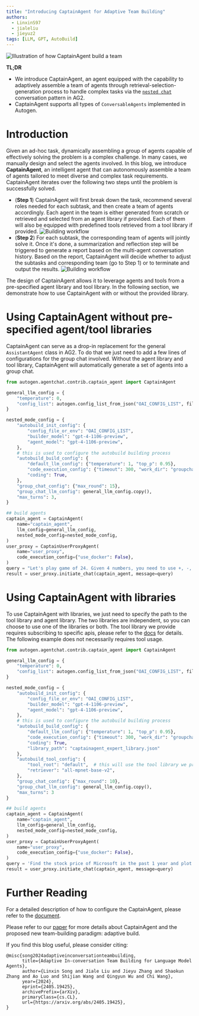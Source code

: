 ```yaml
---
title: "Introducing CaptainAgent for Adaptive Team Building"
authors:
  - LinxinS97
  - jialeliu
  - jieyuz2
tags: [LLM, GPT, AutoBuild]
---
```

![Illustration of how CaptainAgent build a team](img/overall.png)

**TL;DR**
- We introduce CaptainAgent, an agent equipped with the capability to adaptively assemble a team of agents through retrieval-selection-generation process to handle complex tasks via the [`nested chat`](https://ag2ai.github.io/ag2/docs/tutorial/conversation-patterns#nested-chats) conversation pattern in AG2.
- CaptainAgent supports all types of `ConversableAgents` implemented in Autogen.

# Introduction

Given an ad-hoc task, dynamically assembling a group of agents capable of effectively solving the problem is a complex challenge. In many cases, we manually design and select the agents involved. In this blog, we introduce **CaptainAgent**, an intelligent agent that can autonomously assemble a team of agents tailored to meet diverse and complex task requirements.
CaptainAgent iterates over the following two steps until the problem is successfully solved.
- (**Step 1**) CaptainAgent will first break down the task, recommend several roles needed for each subtask, and then create a team of agents accordingly. Each agent in the team is either generated from scratch or retrieved and selected from an agent library if provided. Each of them will also be equipped with predefined tools retrieved from a tool library if provided.
![Building workflow](img/build.png)
- (**Step 2**) For each subtask, the corresponding team of agents will jointly solve it. Once it's done, a summarization and reflection step will be triggered to generate a report based on the multi-agent conversation history.  Based on the report, CaptainAgent will decide whether to adjust the subtasks and corresponding team (go to Step 1) or to terminate and output the results.
![Building workflow](img/chat.png)

The design of CaptainAgent allows it to leverage agents and tools from a pre-specified agent library and tool library. In the following section, we demonstrate how to use CaptainAgent with or without the provided library.

# Using CaptainAgent without pre-specified agent/tool libraries
CaptainAgent can serve as a drop-in replacement for the general `AssistantAgent` class in AG2. To do that we just need to add a few lines of configurations for the group chat involved.
Without the agent library and tool library, CaptainAgent will automatically generate a set of agents into a group chat.

```python
from autogen.agentchat.contrib.captain_agent import CaptainAgent

general_llm_config = {
    "temperature": 0,
    "config_list": autogen.config_list_from_json("OAI_CONFIG_LIST", filter_dict={"model": ["gpt-4-1106-preview"]}),
}

nested_mode_config = {
    "autobuild_init_config": {
        "config_file_or_env": "OAI_CONFIG_LIST",
        "builder_model": "gpt-4-1106-preview",
        "agent_model": "gpt-4-1106-preview",
    },
    # this is used to configure the autobuild building process
    "autobuild_build_config": {
        "default_llm_config": {"temperature": 1, "top_p": 0.95},
        "code_execution_config": {"timeout": 300, "work_dir": "groupchat", "last_n_messages": 1},
        "coding": True,
    },
    "group_chat_config": {"max_round": 15},
    "group_chat_llm_config": general_llm_config.copy(),
    "max_turns": 3,
}

## build agents
captain_agent = CaptainAgent(
    name="captain_agent",
    llm_config=general_llm_config,
    nested_mode_config=nested_mode_config,
)
user_proxy = CaptainUserProxyAgent(
    name="user_proxy",
    code_execution_config={"use_docker": False},
)
query = "Let's play game of 24. Given 4 numbers, you need to use +, -, *, / to get 24. The numbers are 2, 2, 7, 12."
result = user_proxy.initiate_chat(captain_agent, message=query)
```

# Using CaptainAgent with libraries
To use CaptainAgent with libraries, we just need to specify the path to the tool library and agent library. The two libraries are independent, so you can choose to use one of the libraries or both.
The tool library we provide requires subscribing to specific apis, please refer to the [docs](https://ag2ai.github.io/ag2/docs/topics/captainagent) for details. The following example does not necessarily requires tool usage.

```python
from autogen.agentchat.contrib.captain_agent import CaptainAgent

general_llm_config = {
    "temperature": 0,
    "config_list": autogen.config_list_from_json("OAI_CONFIG_LIST", filter_dict={"model": ["gpt-4-1106-preview"]}),
}

nested_mode_config = {
    "autobuild_init_config": {
        "config_file_or_env": "OAI_CONFIG_LIST",
        "builder_model": "gpt-4-1106-preview",
        "agent_model": "gpt-4-1106-preview",
    },
    # this is used to configure the autobuild building process
    "autobuild_build_config": {
        "default_llm_config": {"temperature": 1, "top_p": 0.95},
        "code_execution_config": {"timeout": 300, "work_dir": "groupchat", "last_n_messages": 1},
        "coding": True,
        "library_path": "captainagent_expert_library.json"
    },
    "autobuild_tool_config": {
        "tool_root": "default",  # this will use the tool library we provide
        "retriever": "all-mpnet-base-v2",
    },
    "group_chat_config": {"max_round": 10},
    "group_chat_llm_config": general_llm_config.copy(),
    "max_turns": 3
}

## build agents
captain_agent = CaptainAgent(
    name="captain_agent",
    llm_config=general_llm_config,
    nested_mode_config=nested_mode_config,
)
user_proxy = CaptainUserProxyAgent(
    name="user_proxy",
    code_execution_config={"use_docker": False},
)
query = 'Find the stock price of Microsoft in the past 1 year and plot a line chart to show the trend. Save the line chart as "microsoft_stock_price.png".'
result = user_proxy.initiate_chat(captain_agent, message=query)
```

# Further Reading
For a detailed description of how to configure the CaptainAgent, please refer to the [document](https://ag2ai.github.io/ag2/docs/topics/captainagent).

Please refer to our [paper](https://arxiv.org/pdf/2405.19425) for more details about CaptainAgent and the proposed new team-building paradigm: adaptive build.

If you find this blog useful, please consider citing:
```
@misc{song2024adaptiveinconversationteambuilding,
      title={Adaptive In-conversation Team Building for Language Model Agents},
      author={Linxin Song and Jiale Liu and Jieyu Zhang and Shaokun Zhang and Ao Luo and Shijian Wang and Qingyun Wu and Chi Wang},
      year={2024},
      eprint={2405.19425},
      archivePrefix={arXiv},
      primaryClass={cs.CL},
      url={https://arxiv.org/abs/2405.19425},
}
```
